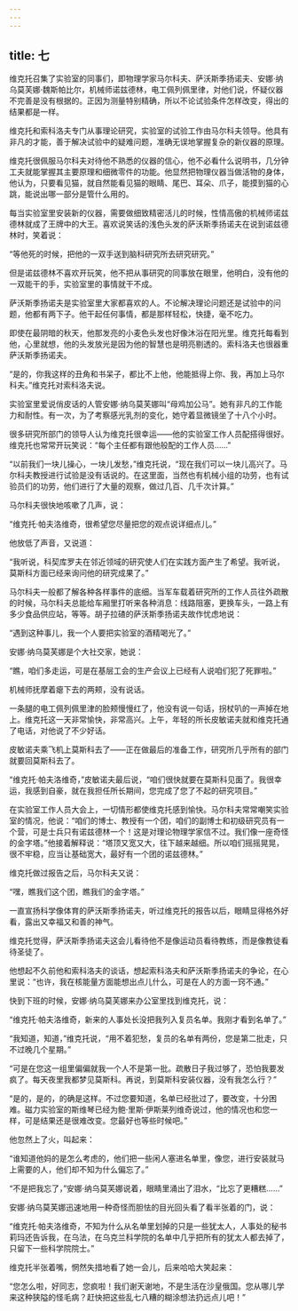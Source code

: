 ```yaml
---
---
---
```

title: 七
---



维克托召集了实验室的同事们，即物理学家马尔科夫、萨沃斯季扬诺夫、安娜·纳乌莫芙娜·魏斯帕比尔，机械师诺兹德林，电工佩列佩里律，対他们说，怀疑仪器不完善是没有根据的。正因为测量特别精确，所以不论试验条件怎样改变，得出的结果都是一样。

维克托和索科洛夫专门从事理论研究，实验室的试验工作由马尔科夫领导。他具有非凡的才能，善于解决试验中的疑难问题，准确无误地掌握复杂的新仪器的原理。

维克托很佩服马尔科夫对待他不熟悉的仪器的信心，他不必看什么说明书，几分钟工夫就能掌握其主要原理和细微零件的功能。他显然把物理仪器当做活物的身体，他认为，只要看见猫，就自然能看见猫的眼睛、尾巴、耳朵、爪子，能摸到猫的心跳，能说出哪一部分是管什么用的。

每当实验室里安装新的仪器，需要做细致精密活儿的时候，性情高傲的机械师诺兹德林就成了王牌中的大王。喜欢说笑话的浅色头发的萨沃斯季扬诺夫在说到诺兹德林时，笑着说：

“等他死的时候，把他的一双手送到脑科研究所去研究研究。”

但是诺兹德林不喜欢开玩笑，他不把从事研究的同事放在眼里，他明白，没有他的一双能干的手，实验室里的事情就干不成。

萨沃斯季扬诺夫是实验室里大家都喜欢的人。不论解决理论问题还是试验中的问题，他都有两下子。他干起任何事情，都是那样轻松，快捷，毫不吃力。

即使在最阴暗的秋天，他那发亮的小麦色头发也好像沐浴在阳光里。维克托每看到他，心里就想，他的头发放光是因为他的智慧也是明亮剔透的。索科洛夫也很器重萨沃斯季扬诺夫。

“是的，你我这样的丑角和书呆子，都比不上他，他能抵得上你、我，再加上马尔科夫。”维克托对索科洛夫说。

实验室里爱说俏皮话的人管安娜·纳乌莫芙娜叫“母鸡加公马”。她有非凡的工作能力和耐性。有一次，为了考察感光乳剂的变化，她守着显微镜坐了十八个小时。

很多研究所部门的领导人认为维克托很幸运——他的实验室工作人员配搭得很好。维克托也常常开玩笑说：“每个主任都有跟他般配的工作人员……”

“以前我们一块儿操心，一块儿发愁，”维克托说，“现在我们可以一块儿高兴了。马尔科夫教授进行试验是没有话说的。在这里面，当然也有机械小组的功劳，也有试验员们的功劳，他们进行了大量的观察，做过几百、几千次计算。”

马尔科夫很快地咳嗽了几声，说：

“维克托·帕夫洛维奇，很希望您尽量把您的观点说详细点儿。”

他放低了声音，又说道：

“我听说，科契库罗夫在邻近领域的研究使人们在实践方面产生了希望。我听说，莫斯科方面已经来询问他的研究成果了。”

马尔科夫一般都了解各种各样事件的底细。当军车载着研究所的工作人员往外疏散的时候，马尔科夫总能给车厢里打听来各种消息：线路阻塞，更换车头，一路上有多少食品供应站，等等。胡子拉碴的萨沃斯季扬诺夫故作忧虑地说：

“遇到这种事儿，我一个人要把实验室的酒精喝光了。”

安娜·纳乌莫芙娜是个大社交家，她说：

“瞧，咱们多走运，可是在基层工会的生产会议上已经有人说咱们犯了死罪啦。”

机械师抚摩着瘪下去的两颊，没有说话。

一条腿的电工佩列佩里津的脸颊慢慢红了，他没有说一句话，拐杖叭的一声掉在地上。维克托这一天非常愉快，非常高兴。上午，年轻的所长皮敏诺夫就和维克托通了电话，对他说了不少好话。

皮敏诺夫乘飞机上莫斯科去了——正在做最后的准备工作，研究所几乎所有的部门就要回莫斯科去了。

“维克托·帕夫洛维奇，”皮敏诺夫最后说，“咱们很快就要在莫斯科见面了。我很幸运，我感到自豪，就在我担任所长期间，您完成了您了不起的研究项目。”

在实验室工作人员大会上，一切情形都使维克托感到愉快。马尔科夫常常嘲笑实验室的情况，他说：“咱们的博士、教授有一个团，咱们的副博士和初级研究员有一个营，可是士兵只有诺兹德林一个！这是对理论物理学家信不过。我们像一座奇怪的金字塔。”他接着解释说：“塔顶又宽又大，往下越来越细。所以咱们摇摇晃晃，很不牢稳，应当让基础宽大，最好有一个团的诺兹德林。”

维克托做过报告之后，马尔科夫又说：

“嘿，瞧我们这个团，瞧我们的金字塔。”

一直宣扬科学像体育的萨沃斯季扬诺夫，听过维克托的报告以后，眼睛显得格外好看，露出又幸福又和善的神气。

维克托觉得，萨沃斯季扬诺夫这会儿看待他不是像运动员看待教练，而是像教徒看待圣徒了。

他想起不久前他和索科洛夫的谈话，想起索科洛夫和萨沃斯季扬诺夫的争论，在心里说：“也许，我在核能量方面能想出点儿什么，可是在人的方面一窍不通。”

快到下班的时候，安娜·纳乌莫芙娜来办公室里找到维克托，说：

“维克托·帕夫洛维奇，新来的人事处长没把我列入复员名单。我刚才看到名单了。”

“我知道，知道，”维克托说，“用不着犯愁，复员的名单有两份，您是第二批走，只不过晚几个星期。”

“可是在您这一组里偏偏就我一个人不是第一批。疏散日子我过够了，恐怕我要发疯了。每天夜里我都梦见莫斯科。再说，到莫斯科安装仪器，没有我怎么行？”

“是的，是的，的确是这样。不过您要知道，名单已经批过了，要改变，十分困难。磁力实验室的斯维琴已经为鲍·里斯·伊斯莱列维奇说过，他的情况也和您一样，可是结果还是很难改变。您最好也等些时候吧。”

他忽然上了火，叫起来：

“谁知道他妈的是怎么考虑的，他们把一些闲人塞进名单里，像您，进行安装就马上需要的人，他们却不知为什么偏忘了。”

“不是把我忘了，”安娜·纳乌莫芙娜说着，眼睛里涌出了泪水，“比忘了更糟糕……”

安娜·纳乌莫芙娜迅速地用一种奇怪而胆怯的目光回头看了看半张着的门，说：

“维克托·帕夫洛维奇，不知为什么从名单里划掉的只是一些犹太人，人事处的秘书莉玛还告诉我，在乌法，在乌克兰科学院的名单中几乎把所有的犹太人都去掉了，只留下一些科学院院士。”

维克托半张着嘴，惘然失措地看了她一会儿，后来哈哈大笑起来：

“您怎么啦，好同志，您疯啦！我们谢天谢地，不是生活在沙皇俄国。您从哪儿学来这种狭隘的怪毛病？赶快把这些乱七八糟的糊涂想法扔远点儿吧！”